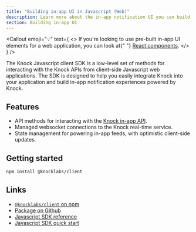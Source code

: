 ```yaml
---
title: "Building in-app UI in Javascript (Web)"
description: Learn more about the in-app notification UI you can build in your web application with Knock.
section: Building in-app UI
---
```


<Callout
  emoji="💡"
  text={
    <>
      If you're looking to use pre-built in-app UI elements for a web
      application, you can look at{" "}
      <a href="/in-app-ui/react">React components</a>.
    </>
  }
/>

The Knock Javascript client SDK is a low-level set of methods for interacting with the Knock APIs from client-side Javascript web applications. The SDK is designed to help you easily integrate Knock into your application and build in-app notification experiences powered by Knock.

## Features

- API methods for interacting with the [Knock in-app API](/in-app-ui/api-overview).
- Managed websocket connections to the Knock real-time service.
- State management for powering in-app feeds, with optimistic client-side updates.

## Getting started

```bash Installing the package
npm install @knocklabs/client
```

## Links

- [`@knocklabs/client` on npm](https://www.npmjs.com/package/@knocklabs/client)
- [Package on Github](https://github.com/knocklabs/javascript/tree/main/packages/client)
- [Javascript SDK reference](/sdks/javascript/reference)
- [Javascript SDK quick start](/sdks/javascript/quick-start)
